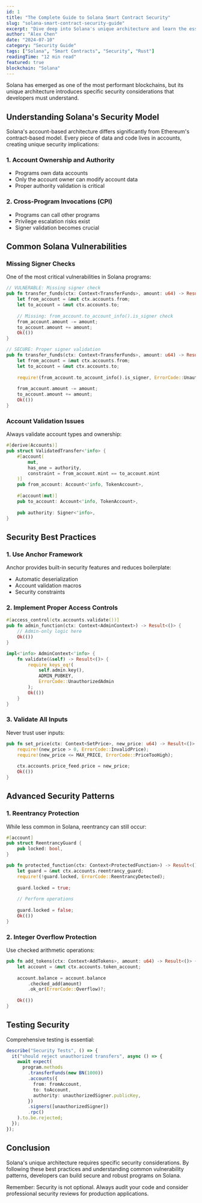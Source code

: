 ```yaml
---
id: 1
title: "The Complete Guide to Solana Smart Contract Security"
slug: "solana-smart-contract-security-guide"
excerpt: "Dive deep into Solana's unique architecture and learn the essential security patterns for building secure programs on the fastest blockchain."
author: "Alex Chen"
date: "2024-07-10"
category: "Security Guide"
tags: ["Solana", "Smart Contracts", "Security", "Rust"]
readingTime: "12 min read"
featured: true
blockchain: "Solana"
---
```


Solana has emerged as one of the most performant blockchains, but its unique architecture introduces specific security considerations that developers must understand.

## Understanding Solana's Security Model

Solana's account-based architecture differs significantly from Ethereum's contract-based model. Every piece of data and code lives in accounts, creating unique security implications:

### 1. Account Ownership and Authority
- Programs own data accounts
- Only the account owner can modify account data
- Proper authority validation is critical

### 2. Cross-Program Invocations (CPI)
- Programs can call other programs
- Privilege escalation risks exist
- Signer validation becomes crucial

## Common Solana Vulnerabilities

### Missing Signer Checks
One of the most critical vulnerabilities in Solana programs:

```rust
// VULNERABLE: Missing signer check
pub fn transfer_funds(ctx: Context<TransferFunds>, amount: u64) -> Result<()> {
    let from_account = &mut ctx.accounts.from;
    let to_account = &mut ctx.accounts.to;
    
    // Missing: from_account.to_account_info().is_signer check
    from_account.amount -= amount;
    to_account.amount += amount;
    Ok(())
}

// SECURE: Proper signer validation
pub fn transfer_funds(ctx: Context<TransferFunds>, amount: u64) -> Result<()> {
    let from_account = &mut ctx.accounts.from;
    let to_account = &mut ctx.accounts.to;
    
    require!(from_account.to_account_info().is_signer, ErrorCode::UnauthorizedSigner);
    
    from_account.amount -= amount;
    to_account.amount += amount;
    Ok(())
}
```

### Account Validation Issues
Always validate account types and ownership:

```rust
#[derive(Accounts)]
pub struct ValidatedTransfer<'info> {
    #[account(
        mut,
        has_one = authority,
        constraint = from_account.mint == to_account.mint
    )]
    pub from_account: Account<'info, TokenAccount>,
    
    #[account(mut)]
    pub to_account: Account<'info, TokenAccount>,
    
    pub authority: Signer<'info>,
}
```

## Security Best Practices

### 1. Use Anchor Framework
Anchor provides built-in security features and reduces boilerplate:
- Automatic deserialization
- Account validation macros
- Security constraints

### 2. Implement Proper Access Controls
```rust
#[access_control(ctx.accounts.validate())]
pub fn admin_function(ctx: Context<AdminContext>) -> Result<()> {
    // Admin-only logic here
    Ok(())
}

impl<'info> AdminContext<'info> {
    fn validate(&self) -> Result<()> {
        require_keys_eq!(
            self.admin.key(),
            ADMIN_PUBKEY,
            ErrorCode::UnauthorizedAdmin
        );
        Ok(())
    }
}
```

### 3. Validate All Inputs
Never trust user inputs:

```rust
pub fn set_price(ctx: Context<SetPrice>, new_price: u64) -> Result<()> {
    require!(new_price > 0, ErrorCode::InvalidPrice);
    require!(new_price <= MAX_PRICE, ErrorCode::PriceTooHigh);
    
    ctx.accounts.price_feed.price = new_price;
    Ok(())
}
```

## Advanced Security Patterns

### 1. Reentrancy Protection
While less common in Solana, reentrancy can still occur:

```rust
#[account]
pub struct ReentrancyGuard {
    pub locked: bool,
}

pub fn protected_function(ctx: Context<ProtectedFunction>) -> Result<()> {
    let guard = &mut ctx.accounts.reentrancy_guard;
    require!(!guard.locked, ErrorCode::ReentrancyDetected);
    
    guard.locked = true;
    
    // Perform operations
    
    guard.locked = false;
    Ok(())
}
```

### 2. Integer Overflow Protection
Use checked arithmetic operations:

```rust
pub fn add_tokens(ctx: Context<AddTokens>, amount: u64) -> Result<()> {
    let account = &mut ctx.accounts.token_account;
    
    account.balance = account.balance
        .checked_add(amount)
        .ok_or(ErrorCode::Overflow)?;
    
    Ok(())
}
```

## Testing Security

Comprehensive testing is essential:

```typescript
describe("Security Tests", () => {
  it("should reject unauthorized transfers", async () => {
    await expect(
      program.methods
        .transferFunds(new BN(1000))
        .accounts({
          from: fromAccount,
          to: toAccount,
          authority: unauthorizedSigner.publicKey,
        })
        .signers([unauthorizedSigner])
        .rpc()
    ).to.be.rejected;
  });
});
```

## Conclusion

Solana's unique architecture requires specific security considerations. By following these best practices and understanding common vulnerability patterns, developers can build secure and robust programs on Solana.

Remember: Security is not optional. Always audit your code and consider professional security reviews for production applications.